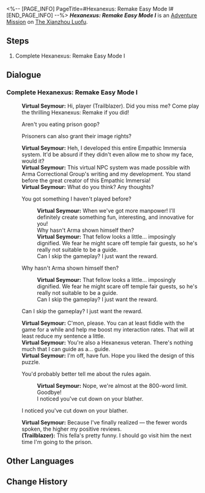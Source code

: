 <%-- [PAGE_INFO]
PageTitle=#Hexanexus: Remake Easy Mode I#
[END_PAGE_INFO] --%>
{{Stub|Dialogue.}}
{{Mission Infobox
|id            = 8025216
|title         = 
|image         = <!--Mission Hexanexus Remake Easy Mode I.png-->
|type          = Adventure
|event_name    = 
|chapter       = 
|requirements  = {{subst:void|<!--Unknown: {"Type":"Manual"}-->}}
|summary       = <!--official mission summary from Fate's Atlas-->
|characters    = Trailblazer; Virtual Seymour
|startLocation = [[The Xianzhou Luofu]] - [[The Shackling Prison]]
|world         = The Xianzhou Luofu
|area          = The Shackling Prison
|prev          = 
|next          = 
|rewards       = 
}}
'''''Hexanexus: Remake Easy Mode I''''' is an [[Adventure Mission]] on [[The Xianzhou Luofu]].

==Steps==
# Complete Hexanexus: Remake Easy Mode I

<!--
==Gameplay Notes==

--><!--
==Trial Character==

-->
==Dialogue==
{{Stub Dialogue}}
===Complete Hexanexus: Remake Easy Mode I{{subst:void|<!--802521602-->}}===
{{Mission Description|type=adventure|location=The Shackling Prison|Complete Hexanexus: Remake Easy Mode I}}
{{Dialogue Start}}
:{{tx}}
:'''Virtual Seymour:''' Hi, player (Trailblazer). Did you miss me? Come play the thrilling Hexanexus: Remake if you did!
:{{DIcon|Arrow}} Aren't you eating prison goop?
:{{DIcon|Arrow}} Prisoners can also grant their image rights?
:'''Virtual Seymour:''' Heh, I developed this entire Empathic Immersia system. It'd be absurd if they didn't even allow me to show my face, would it?
:'''Virtual Seymour:''' This virtual NPC system was made possible with Arma Correctional Group's writing and my development. You stand before the great creator of this Empathic Immersia!
:'''Virtual Seymour:''' What do you think? Any thoughts?
:{{DIcon|Arrow}} You got something I haven't played before?
::'''Virtual Seymour:''' When we've got more manpower! I'll definitely create something fun, interesting, and innovative for you!
::Why hasn't Arma shown himself then?
::'''Virtual Seymour:''' That fellow looks a little... imposingly dignified. We fear he might scare off temple fair guests, so he's really not suitable to be a guide.
::Can I skip the gameplay? I just want the reward.
:{{DIcon|Arrow}} Why hasn't Arma shown himself then?
::'''Virtual Seymour:''' That fellow looks a little... imposingly dignified. We fear he might scare off temple fair guests, so he's really not suitable to be a guide.
::Can I skip the gameplay? I just want the reward.
:{{DIcon|Arrow}} Can I skip the gameplay? I just want the reward.
:'''Virtual Seymour:''' C'mon, please. You can at least fiddle with the game for a while and help me boost my interaction rates. That will at least reduce my sentence a little.
:'''Virtual Seymour:''' You're also a Hexanexus veteran. There's nothing much that I can guide as a... guide.
:'''Virtual Seymour:''' I'm off, have fun. Hope you liked the design of this puzzle.
:{{DIcon|Arrow}} You'd probably better tell me about the rules again.
::'''Virtual Seymour:''' Nope, we're almost at the 800-word limit. Goodbye!
::I noticed you've cut down on your blather.
:{{DIcon|Arrow}} I noticed you've cut down on your blather.
:'''Virtual Seymour:''' Because I've finally realized &mdash; the fewer words spoken, the higher my positive reviews.
:'''(Trailblazer):''' This fella's pretty funny. I should go visit him the next time I'm going to the prison.
:{{tx}}
{{Dialogue End}}

==Other Languages==
{{Other Languages
|en   = Hexanexus: Remake Easy Mode I
|zhs  = 「枘凿六合•Remake」简单模式I
|zht  = 「枘鑿六合•Remake」簡單模式I
|ja   = 「枘構立方・リメイク」難易度・簡単I
|ko   = 「모순된 결합체•Remake」 쉬움 모드 I
|es   = Hexanexus: Reedición: modo fácil&nbsp;I
|fr   = Mode facile I de l'Hexanexus V2
|ru   = Гексанексус: Remake - Простой режим I
|th   = Hexanexus: Remake โหมดง่าย I
|vi   = "Khối Lục Giác - Remake" Chế Độ Dễ I
|de   = Hexanexus: Remake – Leichter Modus I
|id   = "Hexanexus: Remake" Mode Gampang I
|pt   = Hexanexus: Remake - Modo Fácil I
}}

==Change History==
{{Change History|2.5}}
